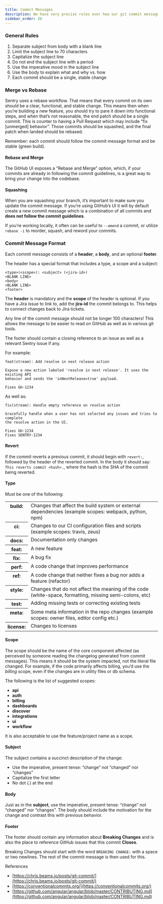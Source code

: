 ```yaml
---
title: Commit Messages
description: We have very precise rules over how our git commit messages can be formatted. This leads to more readable messages that are easy to follow when looking through the project history.
sidebar_order: 20
---
```


### General Rules

1.  Separate subject from body with a blank line
2.  Limit the subject line to 70 characters
3.  Capitalize the subject line
4.  Do not end the subject line with a period
5.  Use the imperative mood in the subject line
6.  Use the body to explain what and why vs. how
7.  Each commit should be a single, stable change

### Merge vs Rebase

Sentry uses a rebase workflow. That means that every commit on its own should be a clear, functional, and stable change. This means then when you’re building a new feature, you should try to pare it down into functional steps, and when that’s not reasonable, the end patch should be a single commit. This is counter to having a Pull Request which may include “fix [unmerged] behavior”. Those commits should be squashed, and the final patch when landed should be rebased.

Remember: each commit should follow the commit message format and be stable (green build).

#### Rebase and Merge

The GitHub UI exposes a “Rebase and Merge” option, which, if your commits are already in following the commit guidelines, is a great way to bring your change into the codebase.

#### Squashing

When you are squashing your branch, it’s important to make sure you update the commit message. If you’re using GitHub’s UI it will by default create a new commit message which is a combination of all commits and **does not follow the commit guidelines**.

If you’re working locally, it often can be useful to `--amend` a commit, or utilize `rebase -i` to reorder, squash, and reword your commits.

### Commit Message Format

Each commit message consists of a **header**, a **body**, and an optional **footer**.

The header has a special format that includes a type, a scope and a subject:

```
<type>(<scope>): <subject> (<jira-id>)
<BLANK LINE>
<body>
<BLANK LINE>
<footer>
```

The **header** is mandatory and the **scope** of the header is optional. If you have a Jira issue to link to, add the **jira-id** the commit belongs to. This helps to connect changes back to Jira tickets.

Any line of the commit message should not be longer 100 characters! This allows the message to be easier to read on GitHub as well as in various git tools.

The footer should contain a closing reference to an issue as well as a relevant Sentry issue if any.

For example:

```
feat(stream): Add resolve in next release action

Expose a new action labeled 'resolve in next release'. It uses the existing API
behavior and sends the 'inNextRelease=true' payload.

Fixes GH-1234
```

As well as:

```
fix(stream): Handle empty reference on resolve action

Gracefully handle when a user has not selected any issues and tries to complete
the resolve action in the UI.

Fixes GH-1234
Fixes SENTRY-1234
```

#### Revert

If the commit reverts a previous commit, it should begin with `revert:`, followed by the header of the reverted commit. In the body it should say: `This reverts commit <hash>.`, where the hash is the SHA of the commit being reverted.

#### Type

Must be one of the following:

<table className="table">
  <tbody valign="top">
    <tr>
      <th>build:</th>
      <td>
        Changes that affect the build system or external dependencies (example
        scopes: webpack, python, npm)
      </td>
    </tr>
    <tr>
      <th>ci:</th>
      <td>
        Changes to our CI configuration files and scripts (example scopes:
        travis, zeus)
      </td>
    </tr>
    <tr>
      <th>docs:</th>
      <td>Documentation only changes</td>
    </tr>
    <tr>
      <th>feat:</th>
      <td>A new feature</td>
    </tr>
    <tr>
      <th>fix:</th>
      <td>A bug fix</td>
    </tr>
    <tr>
      <th>perf:</th>
      <td>A code change that improves performance</td>
    </tr>
    <tr>
      <th>ref:</th>
      <td>
        A code change that neither fixes a bug nor adds a feature (refactor)
      </td>
    </tr>
    <tr>
      <th>style:</th>
      <td>
        Changes that do not affect the meaning of the code (white-space,
        formatting, missing semi-colons, etc)
      </td>
    </tr>
    <tr>
      <th>test:</th>
      <td>Adding missing tests or correcting existing tests</td>
    </tr>
    <tr>
      <th>meta:</th>
      <td>
        Some meta information in the repo changes (example scopes: owner files,
        editor config etc.)
      </td>
    </tr>
    <tr>
      <th>license:</th>
      <td>Changes to licenses</td>
    </tr>
  </tbody>
</table>

#### Scope

The scope should be the name of the core component affected (as perceived by someone reading the changelog generated from commit messages). This means it should be the system impacted, not the literal file changed. For example, if the code primarily affects billing, you’d use the _billing_ scope, even if the changes are in utility files or db schema.

The following is the list of suggested scopes:

- **api**
- **auth**
- **billing**
- **dashboards**
- **discover**
- **integrations**
- **ui**
- **workflow**

It is also acceptable to use the feature/project name as a scope.

#### Subject

The subject contains a succinct description of the change:

- Use the imperative, present tense: “change” not “changed” nor “changes”
- Capitalize the first letter
- No dot (.) at the end

#### Body

Just as in the **subject**, use the imperative, present tense: “change” not “changed” nor “changes”. The body should include the motivation for the change and contrast this with previous behavior.

#### Footer

The footer should contain any information about **Breaking Changes** and is also the place to reference GitHub issues that this commit **Closes**.

Breaking Changes should start with the word `BREAKING CHANGE:` with a space or two newlines. The rest of the commit message is then used for this.

References

- [https://chris.beams.io/posts/git-commit/](https://chris.beams.io/posts/git-commit/)
- [https://conventionalcommits.org/](https://conventionalcommits.org/)
- [https://github.com/angular/angular/blob/master/CONTRIBUTING.md](https://github.com/angular/angular/blob/master/CONTRIBUTING.md)
